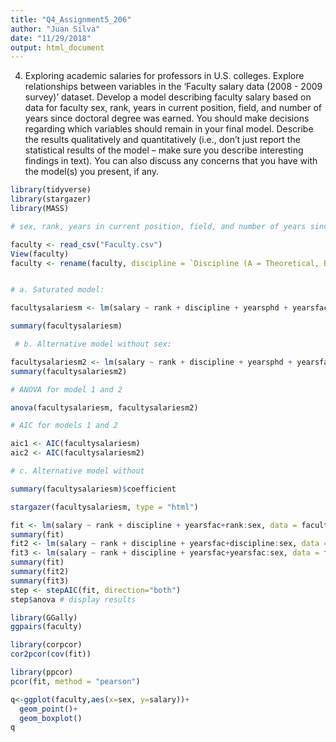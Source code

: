 ---
title: "Q4_Assignment5_206"
author: "Juan Silva"
date: "11/29/2018"
output: html_document
---


4) Exploring academic salaries for professors in U.S. colleges. Explore relationships between variables in the ‘Faculty salary data (2008 - 2009 survey)’ dataset. Develop a model describing faculty salary based on data for faculty sex, rank, years in current position, field, and number of years since doctoral degree was earned. You should make decisions regarding which variables should remain in your final model. Describe the results qualitatively and quantitatively (i.e., don’t just report the statistical results of the model – make sure you describe interesting findings in text). You can also discuss any concerns that you have with the model(s) you present, if any.

```{r setup}


library(tidyverse)
library(stargazer)
library(MASS)

# sex, rank, years in current position, field, and number of years since doctoral degree was earned

faculty <- read_csv("Faculty.csv")
View(faculty)
faculty <- rename(faculty, discipline = `Discipline (A = Theoretical, B = Applied)`, rank = `Faculty Rank`, yearsphd = `Years Since PhD`, yearsfac = `Years Faculty Service`, sex = Sex, salary = `Salary ($)`)


# a. Saturated model: 

facultysalariesm <- lm(salary ~ rank + discipline + yearsphd + yearsfac + sex, data = faculty)

summary(facultysalariesm)

 # b. Alternative model without sex:

facultysalariesm2 <- lm(salary ~ rank + discipline + yearsphd + yearsfac, data = faculty)
summary(facultysalariesm2)

# ANOVA for model 1 and 2

anova(facultysalariesm, facultysalariesm2)

# AIC for models 1 and 2

aic1 <- AIC(facultysalariesm)
aic2 <- AIC(facultysalariesm2)

# c. Alternative model without

summary(facultysalariesm)$coefficient
```

```{r stargazer, results = 'asis'}

stargazer(facultysalariesm, type = "html")
```

```{r}
fit <- lm(salary ~ rank + discipline + yearsfac+rank:sex, data = faculty)
summary(fit)
fit2 <- lm(salary ~ rank + discipline + yearsfac+discipline:sex, data = faculty)
fit3 <- lm(salary ~ rank + discipline + yearsfac+yearsfac:sex, data = faculty)
summary(fit)
summary(fit2)
summary(fit3)
step <- stepAIC(fit, direction="both")
step$anova # display results

library(GGally)
ggpairs(faculty)

library(corpcor)
cor2pcor(cov(fit))

library(ppcor)
pcor(fit, method = "pearson")

q<-ggplot(faculty,aes(x=sex, y=salary))+
  geom_point()+
  geom_boxplot()
q
```

```{r}

```

